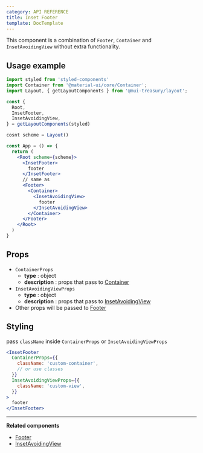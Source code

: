 ```yaml
---
category: API REFERENCE
title: Inset Footer
template: DocTemplate
---
```


This component is a combination of `Footer`, `Container` and `InsetAvoidingView` without extra functionality.

## Usage example

```jsx
import styled from 'styled-components'
import Container from '@material-ui/core/Container';
import Layout, { getLayoutComponents } from '@mui-treasury/layout';

const {
  Root,
  InsetFooter,
  InsetAvoidingView,
} = getLayoutComponents(styled)

cosnt scheme = Layout()

const App = () => {
  return (
    <Root scheme={scheme}>
      <InsetFooter>
        footer
      </InsetFooter>
      // same as
      <Footer>
        <Container>
          <InsetAvoidingView>
            footer
          </InsetAvoidingView>
        </Container>
      </Footer>
    </Root>
  )
}
```

## Props

- `ContainerProps`
  - **type** : object
  - **description** : props that pass to [Container](https://material-ui.com/api/container/#container-api)
- `InsetAvoidingViewProps`
  - **type** : object
  - **description** : props that pass to [InsetAvoidingView](/layout/api-reference/inset-avoiding-view)
- Other props will be passed to [Footer](/layout/api-reference/footer)

## Styling

pass `className` inside `ContainerProps` or `InsetAvoidingViewProps`

```jsx
<InsetFooter
  ContainerProps={{
    className: 'custom-container',
    // or use classes
  }}
  InsetAvoidingViewProps={{
    className: 'custom-view',
  }}
>
  footer
</InsetFooter>
```

---

**Related components**
- [Footer](/layout/api-reference/footer)
- [InsetAvoidingView](/layout/api-reference/inset-avoiding-view)
